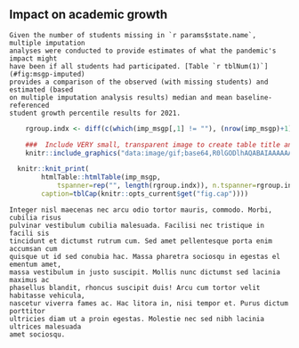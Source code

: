 ## Impact on academic growth

```asis
Given the number of students missing in `r params$state.name`, multiple imputation
analyses were conducted to provide estimates of what the pandemic's impact might
have been if all students had participated. [Table `r tblNum(1)`](#fig:msgp-imputed)
provides a comparison of the observed (with missing students) and estimated (based
on multiple imputation analysis results) median and mean baseline-referenced
student growth percentile results for 2021.
```

```r
	rgroup.indx <- diff(c(which(imp_msgp[,1] != ""), (nrow(imp_msgp)+1)))

	###  Include VERY small, transparent image to create table title and
	knitr::include_graphics("data:image/gif;base64,R0lGODlhAQABAIAAAAAAAP///yH5BAEAAAAALAAAAAABAAEAAAIBRAA7", dpi=NA, error = FALSE)

  knitr::knit_print(
		htmlTable::htmlTable(imp_msgp,
			tspanner=rep("", length(rgroup.indx)), n.tspanner=rgroup.indx,
	    caption=tblCap(knitr::opts_current$get("fig.cap"))))
```

```asis
Integer nisl maecenas nec arcu odio tortor mauris, commodo. Morbi, cubilia risus
pulvinar vestibulum cubilia malesuada. Facilisi nec tristique in facili sis
tincidunt et dictumst rutrum cum. Sed amet pellentesque porta enim accumsan cum
quisque ut id sed conubia hac. Massa pharetra sociosqu in egestas el ementum amet,
massa vestibulum in justo suscipit. Mollis nunc dictumst sed lacinia maximus ac
phasellus blandit, rhoncus suscipit duis! Arcu cum tortor velit habitasse vehicula,
nascetur viverra fames ac. Hac litora in, nisi tempor et. Purus dictum porttitor
ultricies diam ut a proin egestas. Molestie nec sed nibh lacinia ultrices malesuada
amet sociosqu.
```
